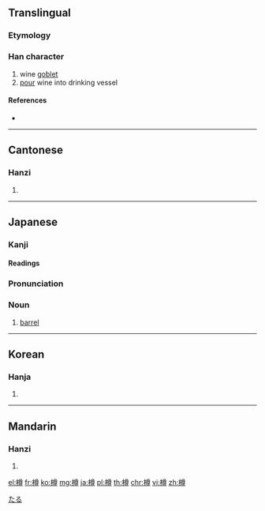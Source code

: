{{also|罇}}
==Translingual==

===Etymology===
{{Han compound|木|尊|c1=s|t1=wood|c2=p|ls=psc}}

===Han character===
{{Han char|rn=75|rad=木|as=12|sn=16|four=48946|canj=DTWI|ids=⿰木尊}}

# wine [[goblet]]
# [[pour]] wine into drinking vessel

====References====
* {{Han ref|kx=0552.040|dkj=15500|dj=0940.080|hdz=21295.090|uh=6A3D|ud=27197|bh=BEEA|bd=48874}}

----

==Cantonese==

===Hanzi===
{{yue-hanzi|jyut=|y=jeun1}}

# {{defn|lang=yue|sort=木12}}

----

==Japanese==

===Kanji===
{{ja-kanji|grade=|rs=木12}}

====Readings====
{{ja-readings|goon=[[そん]] (son)|kanon=[[そん]] (son)|kun=[[たる]] (taru)}}

{{wikipedia|lang=ja}}
{{ja-kanjitab|たる|yomi=k}}

===Pronunciation===
{{ja-pron|yomi=k|たる|acc=0|acc_ref=DJR}}

===Noun===
{{ja-noun|たる}}

# [[barrel]]

[[Category:ja:Containers|たる]]

----

==Korean==

===Hanja===
{{ko-hanja|hangeul=준|eumhun=|rv=jun|mr=chun|y=cwun}}

# {{defn|lang=ko|sort=木12}}

----

==Mandarin==

===Hanzi===
{{cmn-hanzi|pin=[[zūn]] ([[zun1]])|wg=tsun<sup>1</sup>}}

# {{defn|lang=cmn|sort=木12}}

[[el:樽]]
[[fr:樽]]
[[ko:樽]]
[[mg:樽]]
[[ja:樽]]
[[pl:樽]]
[[th:樽]]
[[chr:樽]]
[[vi:樽]]
[[zh:樽]]